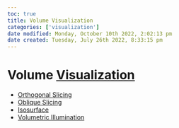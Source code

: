 ```yaml
---
toc: true
title: Volume Visualization
categories: ['visualization']
date modified: Monday, October 10th 2022, 2:02:13 pm
date created: Tuesday, July 26th 2022, 8:33:15 pm
---
```


# Volume [Visualization](visualization.qmd)
- [Orthogonal Slicing](Orthogonal%20Slicing.qmd)
- [Oblique Slicing](Oblique%20Slicing.qmd)
- [Isosurface](Isosurface.qmd)
- [Volumetric Illumination](Volumetric%20Illumination.qmd)



